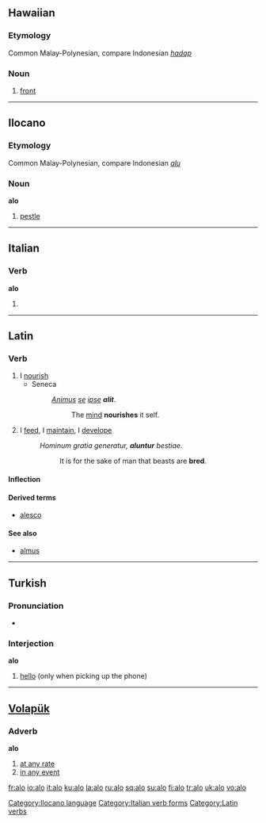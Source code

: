 {{see|á-lô}}
==Hawaiian==

===Etymology===
Common Malay-Polynesian, compare Indonesian ''[[hadap]]''

===Noun===
{{haw-noun}}

# [[front]]

----

==Ilocano==

===Etymology===
Common Malay-Polynesian, compare Indonesian ''[[alu]]''

===Noun===
'''alo'''

# [[pestle]]

[[Category:Ilocano language]]

----

==Italian==

===Verb===
'''alo'''

# {{form of|[[first-person|First-person]] [[singular]] [[present tense]]|[[alare#Italian|alare]]|lang=Italian}}

[[Category:Italian verb forms]]

----

==Latin==

===Verb===
{{latinverb|alō|alere|aluī|altum}}

# I [[nourish]]
#* Seneca
#*: ''[[Animus]] [[se]] [[ipse]] '''alit'''''. 
#*:: The [[mind]] '''nourishes''' it self.
# I [[feed]], I [[maintain]], I [[develope]]
#: ''Hominum gratia generatur, '''aluntur''' bestiae.''
#:: It is for the sake of man that beasts are '''bred'''.

====Inflection====
{{laconj3}}
{{la-conj-3rd|al|alu|alt}}

====Derived terms====
*[[alesco]]

====See also====
*[[almus]]

[[Category:Latin verbs]]

----

==Turkish==

===Pronunciation===
* {{IPA|ʌlɒ}}

===Interjection===
'''alo'''

# [[hello]] (only when picking up the phone)

----

==[[Volapük]]==

===Adverb===
'''alo'''

# [[at any rate]]
# [[in any event]]

{{see|alò}}

[[fr:alo]]
[[io:alo]]
[[it:alo]]
[[ku:alo]]
[[la:alo]]
[[ru:alo]]
[[sq:alo]]
[[su:alo]]
[[fi:alo]]
[[tr:alo]]
[[uk:alo]]
[[vo:alo]]